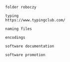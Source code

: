 
```block2
folder roboczy
```

```block2
typing
https://www.typingclub.com/
```

```block2
naming files
```

```block2
encodings
```

```block2
software documentation
```

```block2
software promotion
```